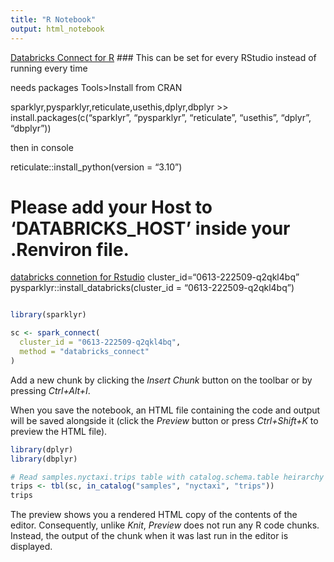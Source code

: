 ```yaml
---
title: "R Notebook"
output: html_notebook
---
```

[Databricks Connect for R](https://learn.microsoft.com/en-us/azure/databricks/dev-tools/databricks-connect/r/) 
### This can be set for every RStudio instead of running every time

needs packages 
Tools>Install from CRAN  

sparklyr,pysparklyr,reticulate,usethis,dplyr,dbplyr 
>> install.packages(c("sparklyr", "pysparklyr", "reticulate", "usethis", "dplyr", "dbplyr"))


then in console  

reticulate::install_python(version = "3.10")

# Please add your Host to 'DATABRICKS_HOST' inside your .Renviron file.
[databricks connetion for Rstudio](https://support.posit.co/hc/en-us/articles/115010915687-Using-RStudio-Connections-in-the-RStudio-I)
cluster_id="0613-222509-q2qkl4bq"
pysparklyr::install_databricks(cluster_id = "0613-222509-q2qkl4bq")

```python

```


```r
library(sparklyr)

sc <- spark_connect(
  cluster_id = "0613-222509-q2qkl4bq",
  method = "databricks_connect"
)
```

Add a new chunk by clicking the *Insert Chunk* button on the toolbar or by pressing *Ctrl+Alt+I*.

When you save the notebook, an HTML file containing the code and output will be saved alongside it (click the *Preview* button or press *Ctrl+Shift+K* to preview the HTML file).
```r
library(dplyr)
library(dbplyr)

# Read samples.nyctaxi.trips table with catalog.schema.table heirarchy
trips <- tbl(sc, in_catalog("samples", "nyctaxi", "trips"))
trips
```

The preview shows you a rendered HTML copy of the contents of the editor. Consequently, unlike *Knit*, *Preview* does not run any R code chunks. Instead, the output of the chunk when it was last run in the editor is displayed.
